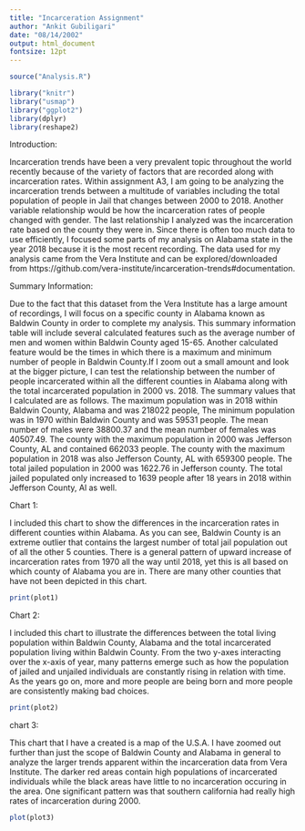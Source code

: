 ```yaml
---
title: "Incarceration Assignment"
author: "Ankit Gubiligari"
date: "08/14/2002"
output: html_document
fontsize: 12pt
--- 
```


```r
source("Analysis.R")

library("knitr")
library("usmap")
library("ggplot2")
library(dplyr)
library(reshape2)

``` 

Introduction:

Incarceration trends have been a very prevalent topic throughout the world recently because of the variety of factors that are recorded along with incarceration rates. Within assignment A3, I am going to be analyzing the incarceration trends between a multitude of variables including the total population of people in Jail that changes between 2000 to 2018. Another variable relationship would be how the incarceration rates of people changed with gender. The last relationship I analyzed was the incarceration rate based on the county they were in. Since there is often too much data to use efficiently, I focused some parts of my analysis on Alabama state in the year 2018 because it is the most recent recording. The data used for my analysis came from the Vera Institute and can be explored/downloaded from https://github.com/vera-institute/incarceration-trends#documentation.

Summary Information:

Due to the fact that this dataset from the Vera Institute has a large amount of recordings, I will focus on a specific county in Alabama known as Baldwin County in order to complete my analysis. This summary information table will include several calculated features such as the average number of men and women within Baldwin County aged 15-65. Another calculated feature would be the times in which there is a maximum and minimum number of people in Baldwin County.If I zoom out a small amount and look at the bigger picture, I can test the relationship between the number of people incarcerated within all the different counties in Alabama along with the total incarcerated population in 2000 vs. 2018. The summary values that I calculated are as follows. The maximum population was in 2018 within Baldwin County, Alabama and was 218022 people, The minimum population was in 1970 within Baldwin County and was 59531 people. The mean number of males were 38800.37 and the mean number of females was 40507.49. The county with the maximum population in 2000 was Jefferson County, AL and contained 662033 people. The county with the maximum population in 2018 was also Jefferson County, AL with 659300 people. The total jailed population in 2000 was 1622.76 in Jefferson county. The total jailed populated only increased to 1639 people after 18 years in 2018 within Jefferson County, Al as well.


Chart 1:

I included this chart to show the differences in the incarceration rates in different counties within Alabama. As you can see, Baldwin County is an extreme outlier that contains the largest number of total jail population out of all the other 5 counties. There is a general pattern of upward increase of incarceration rates from 1970 all the way until 2018, yet this is all based on which county of Alabama you are in. There are many other counties that have not been depicted in this chart.

```r
print(plot1)
```

Chart 2:

I included this chart to illustrate the differences between the total living population within Baldwin County, Alabama and the total incarcerated population living within Baldwin County. From the two y-axes interacting over the x-axis of year, many patterns emerge such as how the population of jailed and unjailed individuals are constantly rising in relation with time. As the years go on, more and more people are being born and more people are consistently making bad choices.

```r
print(plot2)
```

chart 3:

This chart that I have a created is a map of the U.S.A. I have zoomed out further than just the scope of Baldwin County and Alabama in general to analyze the larger trends apparent within the incarceration data from Vera Institute. The darker red areas contain high populations of incarcerated individuals while the black areas have little to no incarceration occuring in the area. One significant pattern was that southern california had really high rates of incarceration during 2000.

```r
plot(plot3)
```

